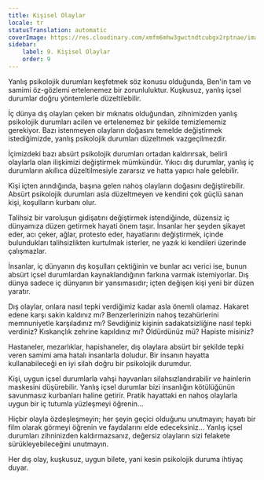 ```yaml
---
title: Kişisel Olaylar
locale: tr
statusTranslation: automatic
coverImage: https://res.cloudinary.com/xmfm6mhw3gwctndtcubgx2rptnae/image/upload/v1740468922/small_cover_tratado_de_psicologia_revolucionaria_a4c0dca4e0.webp
sidebar:
    label: 9. Kişisel Olaylar
    order: 9
---
```

Yanlış psikolojik durumları keşfetmek söz konusu olduğunda, Ben'in tam ve samimi öz-gözlemi ertelenemez bir zorunluluktur. Kuşkusuz, yanlış içsel durumlar doğru yöntemlerle düzeltilebilir.

İç dünya dış olayları çeken bir mıknatıs olduğundan, zihnimizden yanlış psikolojik durumları acilen ve ertelenemez bir şekilde temizlememiz gerekiyor. Bazı istenmeyen olayların doğasını temelde değiştirmek istediğimizde, yanlış psikolojik durumları düzeltmek vazgeçilmezdir.

İçimizdeki bazı absürt psikolojik durumları ortadan kaldırırsak, belirli olaylarla olan ilişkimizi değiştirmek mümkündür. Yıkıcı dış durumlar, yanlış iç durumların akıllıca düzeltilmesiyle zararsız ve hatta yapıcı hale gelebilir.

Kişi içten arındığında, başına gelen nahoş olayların doğasını değiştirebilir. Absürt psikolojik durumları asla düzeltmeyen ve kendini çok güçlü sanan kişi, koşulların kurbanı olur.

Talihsiz bir varoluşun gidişatını değiştirmek istendiğinde, düzensiz iç dünyamıza düzen getirmek hayati önem taşır. İnsanlar her şeyden şikayet eder, acı çeker, ağlar, protesto eder, hayatlarını değiştirmek, içinde bulundukları talihsizlikten kurtulmak isterler, ne yazık ki kendileri üzerinde çalışmazlar.

İnsanlar, iç dünyanın dış koşulları çektiğinin ve bunlar acı verici ise, bunun absürt içsel durumlardan kaynaklandığının farkına varmak istemiyorlar. Dış dünya sadece iç dünyanın bir yansımasıdır; içten değişen kişi yeni bir düzen yaratır.

Dış olaylar, onlara nasıl tepki verdiğimiz kadar asla önemli olamaz. Hakaret edene karşı sakin kaldınız mı? Benzerlerinizin nahoş tezahürlerini memnuniyetle karşıladınız mı? Sevdiğiniz kişinin sadakatsizliğine nasıl tepki verdiniz? Kıskançlık zehrine kapıldınız mı? Öldürdünüz mü? Hapiste misiniz?

Hastaneler, mezarlıklar, hapishaneler, dış olaylara absürt bir şekilde tepki veren samimi ama hatalı insanlarla doludur. Bir insanın hayatta kullanabileceği en iyi silah doğru bir psikolojik durumdur.

Kişi, uygun içsel durumlarla vahşi hayvanları silahsızlandırabilir ve hainlerin maskesini düşürebilir. Yanlış içsel durumlar bizi insanlığın kötülüğünün savunmasız kurbanları haline getirir. Pratik hayattaki en nahoş olaylarla uygun bir iç tutumla yüzleşmeyi öğrenin...

Hiçbir olayla özdeşleşmeyin; her şeyin geçici olduğunu unutmayın; hayatı bir film olarak görmeyi öğrenin ve faydalarını elde edeceksiniz... Yanlış içsel durumları zihninizden kaldırmazsanız, değersiz olayların sizi felakete sürükleyebileceğini unutmayın.

Her dış olay, kuşkusuz, uygun bilete, yani kesin psikolojik duruma ihtiyaç duyar.

